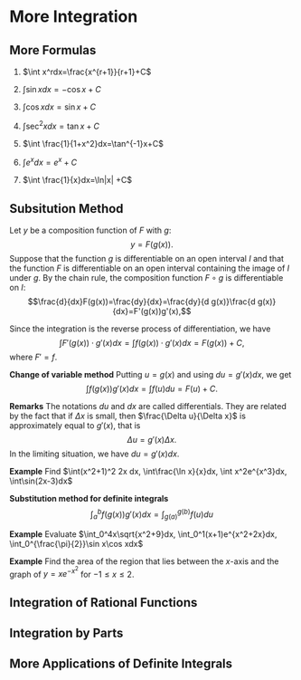 # More Integration

## More Formulas

1. $\int x^rdx=\frac{x^{r+1}}{r+1}+C$

2. $\int \sin x dx=-\cos x +C$

3. $\int \cos x dx=\sin x +C$

4. $\int \sec^2 x dx =\tan x+C$

5. $\int \frac{1}{1+x^2}dx=\tan^{-1}x+C$

6. $\int e^xdx=e^x +C$

7. $\int \frac{1}{x}dx=\ln|x| +C$

## Subsitution Method

Let $y$ be a composition function of $F$ with $g$:
$$y=F(g(x)).$$
Suppose that the function $g$ is differentiable on an open interval $I$ and that the function $F$ is differentiable on an open interval containing the image of $I$ under $g$. By the chain rule, the composition function $F\circ g$ is differentiable on $I$:
$$\frac{d}{dx}F(g(x))=\frac{dy}{dx}=\frac{dy}{d g(x)}\frac{d g(x)}{dx}=F'(g(x))g'(x),$$

Since the integration is the reverse process of differentiation, we have 
$$\int F'(g(x))\cdot g'(x)dx=\int f(g(x))\cdot g'(x)dx=F(g(x))+C,$$
where $F'=f$.

**Change of variable method** Putting $u=g(x)$ and using $du=g'(x)dx$, we get
$$\int f(g(x))g'(x)dx=\int f(u)du=F(u)+C.$$

**Remarks** The notations $du$ and $dx$ are called differentials. They are related by the fact that if $\Delta x$ is small, then $\frac{\Delta u}{\Delta x}$ is approximately equal to $g'(x)$, that is 
$$\Delta u=g'(x)\Delta x.$$
In the limiting situation, we have $du=g'(x)dx$.

**Example** Find $\int(x^2+1)^2 2x dx, \int\frac{\ln x}{x}dx, \int x^2e^{x^3}dx, \int\sin(2x-3)dx$

**Substitution method for definite integrals**
$$\int_a^bf(g(x))g'(x)dx=\int_{g(a)}^{g(b)}f(u)du$$

**Example** Evaluate $\int_0^4x\sqrt{x^2+9}dx, \int_0^1(x+1)e^{x^2+2x}dx, \int_0^{\frac{\pi}{2}}\sin x\cos xdx$

**Example** Find the area of the region that lies between the $x$-axis and the graph of $y=xe^{-x^2}$ for $-1\le x\le 2$.

## Integration of Rational Functions

## Integration by Parts

## More Applications of Definite Integrals
